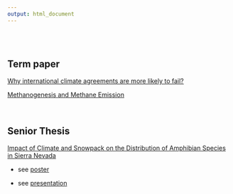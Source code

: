 ```yaml
---
output: html_document
---
```


<br>
<br>

## Term paper

[Why international climate agreements are more likely to fail?](projects/paper/International_climate_agreements.pdf)

[Methanogenesis and Methane Emission](projects/paper//Methanogenesis.pdf)

<br>

## Senior Thesis

[Impact of Climate and Snowpack on the Distribution of Amphibian Species in Sierra Nevada](projects/paper/amphibian_thesis.pdf)

- see [poster](projects/paper/amphibian_poster.pdf)

- see [presentation](projects/paper/amphibian_ppt.pdf)